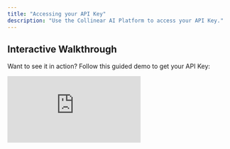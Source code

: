 ```yaml
---
title: "Accessing your API Key"
description: "Use the Collinear AI Platform to access your API Key."
---
```


## Interactive Walkthrough

Want to see it in action? Follow this guided demo to get your API Key:

<div style={{position: 'relative', paddingBottom: 'calc(56.67989417989418% + 41px)', height: 0, width: '100%'}}>
    <iframe
        src="https://demo.arcade.software/EPGMfutTZz255GnWpTPa?embed&embed_mobile=tab&embed_desktop=inline&show_copy_link=true"
        title="Getting your API Key"
        frameBorder="0"
        loading="lazy"
        allowFullScreen
        allow="clipboard-write"
        style={{position: 'absolute', top: 0, left: 0, width: '100%', height: '100%', colorScheme: 'light'}}
    />
</div>

## API Key

Once you've created your space, you can access your API Key from the dashboard.

-   **Copy button**: Click to copy the API Key to your clipboard.
-   **View button**: Click to view the API Key.
